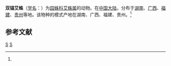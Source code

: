{{Speciesbox 
| taxon = Cyclosa bianchoria
| binomial_authority = (Yin et al., 1990)<ref name='id13630'>{{cite web| url =http://www.bioinfo.cn/db05/BjdwSpecies.php?action=view&id=13630| title =双锚艾蛛| work =《中国动物物种编目数据库》| publisher =中国科学院微生物研究所| author =中国科学院动物研究所| accessdate =2009-04-28| deadurl =yes| archiveurl =https://web.archive.org/web/20160305034549/http://www.bioinfo.cn/db05/BjdwSpecies.php?action=view&id=13630| archivedate =2016-03-05}}</ref>
}}

'''双锚艾蛛'''（[[学名|学名]]：{{lang|la|''Cyclosas bianchoria''}}）为[[园蛛科|园蛛科]][[艾蛛属|艾蛛属]]的动物。在[[中国大陆|中国大陆]]，分布于[[湖南|湖南]]、[[广西|广西]]、[[福建|福建]]、[[贵州|贵州]]等地。该物种的模式产地在湖南、广西、福建、贵州。<ref name='id13630'/>

== 参考文献 ==
{{reflist}}

{{taxonbar}}
[[Category:_1990年描述的动物|S]]
[[Category:艾蛛属|S]]